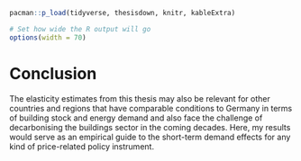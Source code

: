 <!--
Chapter 7 - Conclusion
-->

```r
pacman::p_load(tidyverse, thesisdown, knitr, kableExtra)

# Set how wide the R output will go
options(width = 70)
```

# Conclusion {#conclusion}

The elasticity estimates from this thesis may also be relevant for other countries and regions that have comparable conditions to Germany in terms of building stock and energy demand and also face the challenge of decarbonising the buildings sector in the coming decades. Here, my results would serve as an empirical guide to the short-term demand effects for any kind of price-related policy instrument.
